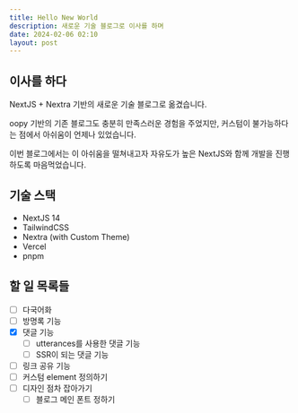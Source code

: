 ```yaml
---
title: Hello New World
description: 새로운 기술 블로그로 이사를 하며
date: 2024-02-06 02:10
layout: post
---
```


## 이사를 하다

NextJS + Nextra 기반의 새로운 기술 블로그로 옮겼습니다.

oopy 기반의 기존 블로그도 충분히 만족스러운 경험을 주었지만, 커스텀이 불가능하다는 점에서 아쉬움이 언제나 있었습니다.

이번 블로그에서는 이 아쉬움을 떨쳐내고자 자유도가 높은 NextJS와 함께 개발을 진행하도록 마음먹었습니다.

## 기술 스택

- NextJS 14
- TailwindCSS
- Nextra (with Custom Theme)
- Vercel
- pnpm

## 할 일 목록들

- [ ] 다국어화
- [ ] 방명록 기능
- [x] 댓글 기능
  - [ ] utterances를 사용한 댓글 기능
  - [ ] SSR이 되는 댓글 기능
- [ ] 링크 공유 기능
- [ ] 커스텀 element 정의하기
- [ ] 디자인 점차 잡아가기
  - [ ] 블로그 메인 폰트 정하기
